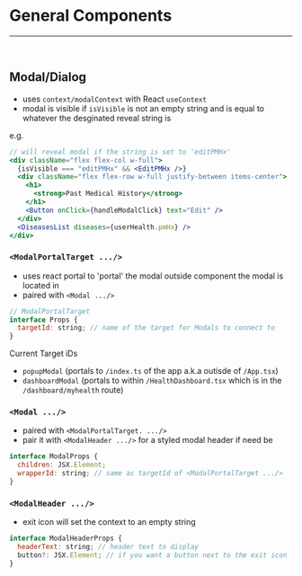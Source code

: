 
<Meta title="Docs/General Components" />

# General Components

<hr />
<br />

## Modal/Dialog

- uses `context/modalContext` with React `useContext`
- modal is visible if `isVisible` is not an empty string and is equal to whatever the desginated reveal string is

e.g.

```jsx
// will reveal modal if the string is set to 'editPMHx'
<div className="flex flex-col w-full">
  {isVisible === "editPMHx" && <EditPMHx />}
  <div className="flex flex-row w-full justify-between items-center">
    <h1>
      <strong>Past Medical History</strong>
    </h1>
    <Button onClick={handleModalClick} text="Edit" />
  </div>
  <DiseasesList diseases={userHealth.pmHx} />
</div>
```

### `<ModalPortalTarget .../>`

- uses react portal to 'portal' the modal outside component the modal is located in
- paired with `<Modal .../>`

```jsx
// ModalPortalTarget
interface Props {
  targetId: string; // name of the target for Modals to connect to
}
```

Current Target iDs

- `popupModal` (portals to `/index.ts` of the app a.k.a outisde of `/App.tsx`)
- `dashboardModal` (portals to within `/HealthDashboard.tsx` which is in the `/dashboard/myhealth` route)

### `<Modal .../>`

- paired with `<ModalPortalTarget. .../>`
- pair it with `<ModalHeader .../>` for a styled modal header if need be

```jsx
interface ModalProps {
  children: JSX.Element;
  wrapperId: string; // same as targetId of <ModalPortalTarget .../>
}
```

### `<ModalHeader .../>`

- exit icon will set the context to an empty string

```jsx
interface ModalHeaderProps {
  headerText: string; // header text to display
  button?: JSX.Element; // if you want a button next to the exit icon
}
```
